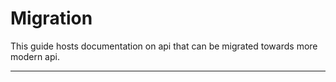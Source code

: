 
# Migration

This guide hosts documentation on api that can be migrated towards more modern api.

---

<DocCardList items={useCurrentSidebarCategory().items} />
